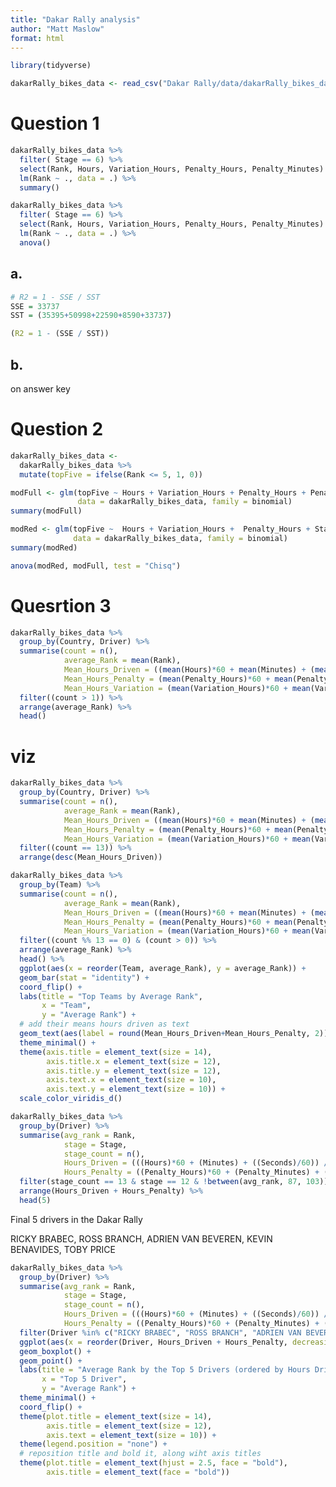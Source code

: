 ```yaml
---
title: "Dakar Rally analysis"
author: "Matt Maslow"
format: html
---
```






```r
library(tidyverse)
```



```r
dakarRally_bikes_data <- read_csv("Dakar Rally/data/dakarRally_bikes_data.csv")
```


# Question 1

```r
dakarRally_bikes_data %>%
  filter( Stage == 6) %>%
  select(Rank, Hours, Variation_Hours, Penalty_Hours, Penalty_Minutes) %>%
  lm(Rank ~ ., data = .) %>%
  summary()

dakarRally_bikes_data %>%
  filter( Stage == 6) %>%
  select(Rank, Hours, Variation_Hours, Penalty_Hours, Penalty_Minutes) %>%
  lm(Rank ~ ., data = .) %>%
  anova()
```

## a.

```r
# R2 = 1 - SSE / SST
SSE = 33737
SST = (35395+50998+22590+8590+33737)

(R2 = 1 - (SSE / SST))
```

## b.

on answer key



# Question 2

```r
dakarRally_bikes_data <- 
  dakarRally_bikes_data %>% 
  mutate(topFive = ifelse(Rank <= 5, 1, 0))
```

```r
modFull <- glm(topFive ~ Hours + Variation_Hours + Penalty_Hours + Penalty_Minutes + Stage,
               data = dakarRally_bikes_data, family = binomial)
summary(modFull)
```


```r
modRed <- glm(topFive ~  Hours + Variation_Hours +  Penalty_Hours + Stage,
              data = dakarRally_bikes_data, family = binomial)
summary(modRed)
```
```r
anova(modRed, modFull, test = "Chisq")
```



# Quesrtion 3 

```r
dakarRally_bikes_data %>%
  group_by(Country, Driver) %>%
  summarise(count = n(),
            average_Rank = mean(Rank),
            Mean_Hours_Driven = ((mean(Hours)*60 + mean(Minutes) + (mean(Seconds)/60)) / 60),
            Mean_Hours_Penalty = (mean(Penalty_Hours)*60 + mean(Penalty_Minutes) + (mean(Penalty_Seconds)/60)) / 60,
            Mean_Hours_Variation = (mean(Variation_Hours)*60 + mean(Variation_Minutes) + (mean(Variation_Seconds)/60)) / 60) %>%
  filter((count > 1)) %>%
  arrange(average_Rank) %>%
  head()
```



# viz
```r
dakarRally_bikes_data %>%
  group_by(Country, Driver) %>%
  summarise(count = n(),
            average_Rank = mean(Rank),
            Mean_Hours_Driven = ((mean(Hours)*60 + mean(Minutes) + (mean(Seconds)/60)) / 60),
            Mean_Hours_Penalty = (mean(Penalty_Hours)*60 + mean(Penalty_Minutes) + (mean(Penalty_Seconds)/60)) / 60,
            Mean_Hours_Variation = (mean(Variation_Hours)*60 + mean(Variation_Minutes) + (mean(Variation_Seconds)/60)) / 60) %>%
  filter((count == 13)) %>%
  arrange(desc(Mean_Hours_Driven))
```

```r
dakarRally_bikes_data %>%
  group_by(Team) %>%
  summarise(count = n(),
            average_Rank = mean(Rank),
            Mean_Hours_Driven = ((mean(Hours)*60 + mean(Minutes) + (mean(Seconds)/60)) / 60),
            Mean_Hours_Penalty = (mean(Penalty_Hours)*60 + mean(Penalty_Minutes) + (mean(Penalty_Seconds)/60)) / 60,
            Mean_Hours_Variation = (mean(Variation_Hours)*60 + mean(Variation_Minutes) + (mean(Variation_Seconds)/60)) / 60) %>%
  filter((count %% 13 == 0) & (count > 0)) %>%
  arrange(average_Rank) %>% 
  head() %>%
  ggplot(aes(x = reorder(Team, average_Rank), y = average_Rank)) +
  geom_bar(stat = "identity") +
  coord_flip() +
  labs(title = "Top Teams by Average Rank",
       x = "Team",
       y = "Average Rank") +
  # add their means hours driven as text
  geom_text(aes(label = round(Mean_Hours_Driven+Mean_Hours_Penalty, 2)), hjust = -0.1) +
  theme_minimal() +
  theme(axis.title = element_text(size = 14),
        axis.title.x = element_text(size = 12),
        axis.title.y = element_text(size = 12),
        axis.text.x = element_text(size = 10),
        axis.text.y = element_text(size = 10)) +
  scale_color_viridis_d()
```

```r
dakarRally_bikes_data %>%
  group_by(Driver) %>%
  summarise(avg_rank = Rank,
            stage = Stage,
            stage_count = n(),
            Hours_Driven = (((Hours)*60 + (Minutes) + ((Seconds)/60)) / 60),
            Hours_Penalty = ((Penalty_Hours)*60 + (Penalty_Minutes) + ((Penalty_Seconds)/60)) / 60) %>%
  filter(stage_count == 13 & stage == 12 & !between(avg_rank, 87, 103)) %>% # drivers skew result as they could have be disqualified
  arrange(Hours_Driven + Hours_Penalty) %>%
  head(5)
```
Final 5 drivers in the Dakar Rally

RICKY BRABEC, ROSS BRANCH, ADRIEN VAN BEVEREN, KEVIN BENAVIDES, TOBY PRICE

```r
dakarRally_bikes_data %>%
  group_by(Driver) %>%
  summarise(avg_rank = Rank,
            stage = Stage,
            stage_count = n(),
            Hours_Driven = (((Hours)*60 + (Minutes) + ((Seconds)/60)) / 60),
            Hours_Penalty = ((Penalty_Hours)*60 + (Penalty_Minutes) + ((Penalty_Seconds)/60)) / 60) %>%
  filter(Driver %in% c("RICKY BRABEC", "ROSS BRANCH", "ADRIEN VAN BEVEREN", "KEVIN BENAVIDES", "TOBY PRICE")) %>%
  ggplot(aes(x = reorder(Driver, Hours_Driven + Hours_Penalty, decreasing = TRUE), y = avg_rank, fill = Driver)) +
  geom_boxplot() +
  geom_point() +
  labs(title = "Average Rank by the Top 5 Drivers (ordered by Hours Driven)",
       x = "Top 5 Driver",
       y = "Average Rank") +
  theme_minimal() +
  coord_flip() +
  theme(plot.title = element_text(size = 14),
        axis.title = element_text(size = 12),
        axis.text = element_text(size = 10)) +
  theme(legend.position = "none") +
  # reposition title and bold it, along wiht axis titles
  theme(plot.title = element_text(hjust = 2.5, face = "bold"),
        axis.title = element_text(face = "bold"))
```




